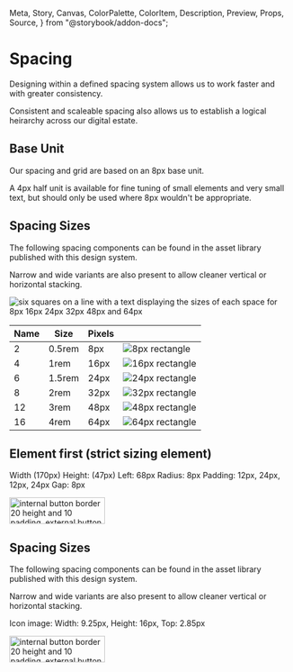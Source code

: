   Meta,
  Story,
  Canvas,
  ColorPalette,
  ColorItem,
  Description,
  Preview,
  Props,
  Source,
} from "@storybook/addon-docs";

<Meta title="DK/Foundation/Typography/Spacing" />

# Spacing

Designing within a defined spacing system allows us to work faster and with greater consistency.

Consistent and scaleable spacing also allows us to establish a logical heirarchy across our digital estate.

## Base Unit

Our spacing and grid are based on an 8px base unit.

A 4px half unit is available for fine tuning of small elements and very small text, but should only be used where 8px wouldn't be appropriate.

## Spacing Sizes

The following spacing components can be found in the asset library published with this design system.

Narrow and wide variants are also present to allow cleaner vertical or horizontal stacking.

<img
  alt="six squares on a line with a text displaying the sizes of each space for 8px 16px 24px 32px 48px and 64px"
  src={imgSpacingNaming}
  title="Spacing sizes illustrated"
/>

<table class="table table-bordered">
  <thead>
    <tr>
      <th>Name</th>
      <th>Size</th>
      <th>Pixels</th>
      <th></th>
    </tr>
  </thead>
  <tbody>
    <tr>
      <td>2</td>
      <td>0.5rem</td>
      <td>8px</td>
      <td>
        <img alt="8px rectangle" src={imgSpacing2} title="8px rectangle" />
      </td>
    </tr>
    <tr>
      <td>4</td>
      <td>1rem</td>
      <td>16px</td>
      <td>
        <img alt="16px rectangle" src={imgSpacing4} title="16px rectangle" />
      </td>
    </tr>
    <tr>
      <td>6</td>
      <td>1.5rem</td>
      <td>24px</td>
      <td>
        <img alt="24px rectangle" src={imgSpacing6} title="24px rectangle" />
      </td>
    </tr>
    <tr>
      <td>8</td>
      <td>2rem</td>
      <td>32px</td>
      <td>
        <img alt="32px rectangle" src={imgSpacing8} title="32px rectangle" />
      </td>
    </tr>
    <tr>
      <td>12</td>
      <td>3rem</td>
      <td>48px</td>
      <td>
        <img alt="48px rectangle" src={imgSpacing12} title="48px rectangle" />
      </td>
    </tr>
    <tr>
      <td>16</td>
      <td>4rem</td>
      <td>64px</td>
      <td>
        <img alt="64px rectangle" src={imgSpacing16} title="64px rectangle" />
      </td>
    </tr>
  </tbody>
</table>

## Element first (strict sizing element)

Width (170px)
Height: (47px)
Left: 68px
Radius: 8px
Padding: 12px, 24px, 12px, 24px
Gap: 8px

<img
  width="170"
  height="47"
  alt="internal button border 20 height and 10 padding. external button border 36 height"
  src={buttonOne}
  title="Spacing on buttons"
/>

## Spacing Sizes

The following spacing components can be found in the asset library published with this design system.

Narrow and wide variants are also present to allow cleaner vertical or horizontal stacking.

Icon image: Width: 9.25px, Height: 16px, Top: 2.85px

<img
  width="170"
  height="47"
  alt="internal button border 20 height and 10 padding. external button border 36 height"
  src={buttonTwo}
  title="Spacing on buttons"
/>